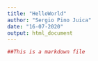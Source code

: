 ```yaml
---
title: "HelloWorld"
author: "Sergio Pino Juica"
date: "16-07-2020"
output: html_document
---
```

```r
##This is a markdown file
```

